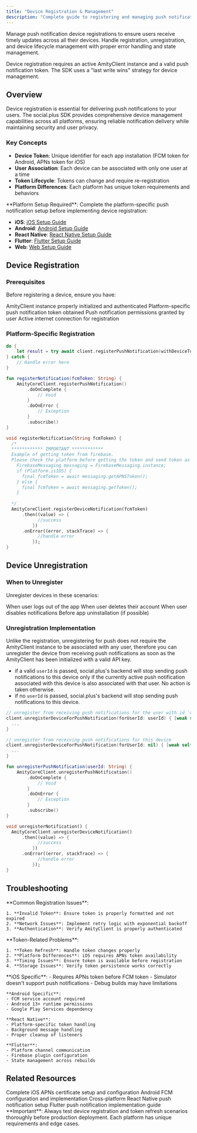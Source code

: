 ```yaml
---
title: "Device Registration & Management"
description: "Complete guide to registering and managing push notification devices across iOS, Android, React Native, Flutter, and Web platforms"
---
```


Manage push notification device registrations to ensure users receive timely updates across all their devices. Handle registration, unregistration, and device lifecycle management with proper error handling and state management.

<Info>
Device registration requires an active AmityClient instance and a valid push notification token. The SDK uses a "last write wins" strategy for device management.
</Info>

## Overview

Device registration is essential for delivering push notifications to your users. The social.plus SDK provides comprehensive device management capabilities across all platforms, ensuring reliable notification delivery while maintaining security and user privacy.

### Key Concepts

- **Device Token**: Unique identifier for each app installation (FCM token for Android, APNs token for iOS)
- **User Association**: Each device can be associated with only one user at a time
- **Token Lifecycle**: Tokens can change and require re-registration
- **Platform Differences**: Each platform has unique token requirements and behaviors


<Note>
**Platform Setup Required**: Complete the platform-specific push notification setup before implementing device registration:

- **iOS**: [iOS Setup Guide](./setup/ios-setup)
- **Android**: [Android Setup Guide](./setup/android-setup)  
- **React Native**: [React Native Setup Guide](./setup/react-native-setup)
- **Flutter**: [Flutter Setup Guide](./setup/flutter-setup)
- **Web**: [Web Setup Guide](./setup/web-setup)
</Note>

## Device Registration

### Prerequisites

Before registering a device, ensure you have:

<CardGroup cols={2}>
  <Card title="Active Client" icon="user">
    AmityClient instance properly initialized and authenticated
  </Card>
  <Card title="Valid Token" icon="key">
    Platform-specific push notification token obtained
  </Card>
  <Card title="User Permissions" icon="shield">
    Push notification permissions granted by user
  </Card>
  <Card title="Network Access" icon="wifi">
    Active internet connection for registration
  </Card>
</CardGroup>

### Platform-Specific Registration

<CodeGroup>

```swift iOS
do {
    let result = try await client.registerPushNotification(withDeviceToken: "<token>")
} catch {
    // Handle error here
}
```

```kotlin Android
fun registerNotification(fcmToken: String) {
    AmityCoreClient.registerPushNotification()
        .doOnComplete {
            // Void
        }
        .doOnError {
            // Exception
        }
        .subscribe()
}
```
```dart Flutter
void registerNotification(String fcmToken) {
  /* 
  ************ IMPORTANT ************
  Example of getting token from firebase.
  Please check the platform before getting the token and send token as per platform. 
    FirebaseMessaging messaging = FirebaseMessaging.instance;
    if (Platform.isIOS) {
      final fcmToken = await messaging.getAPNSToken();
    } else {
      final fcmToken = await messaging.getToken();
    }
  
  */
  AmityCoreClient.registerDeviceNotification(fcmToken)
      .then((value) => {
            //success
          })
      .onError((error, stackTrace) => {
            //handle error
          });
}
```

</CodeGroup>

## Device Unregistration

### When to Unregister

Unregister devices in these scenarios:

<CardGroup cols={2}>
  <Card title="User Logout" icon="right-from-bracket">
    When user logs out of the app
  </Card>
  <Card title="Account Deletion" icon="trash">
    When user deletes their account
  </Card>
  <Card title="Privacy Settings" icon="shield">
    When user disables notifications
  </Card>
  <Card title="App Uninstall" icon="mobile">
    Before app uninstallation (if possible)
  </Card>
</CardGroup>

### Unregistration Implementation

Unlike the registration, unregistering for push does not require the AmityClient instance to be associated with any user, therefore you can unregister the device from receiving push notifications as soon as the AmityClient has been initialized with a valid API key.

- if a valid `userId` is passed, social.plus's backend will stop sending push notifications to this device only if the currently active push notification associated with this device is also associated with that user. No action is taken otherwise.
- if no `userId` is passed, social.plus's backend will stop sending push notifications to this device.

<CodeGroup>

```swift iOS
// unregister from receiving push notifications for the user with id `userId`
client.unregisterDeviceForPushNotification(forUserId: userId) { [weak self] _, success, error in
  ...
}

// unregister from receiving push notifications for this device
client.unregisterDeviceForPushNotification(forUserId: nil) { [weak self] _, success, error in
  ...
}
```

```kotlin Android
fun unregisterPushNotification(userId: String) {
    AmityCoreClient.unregisterPushNotification()
        .doOnComplete {
            // Void
        }
        .doOnError {
            // Exception
        }
        .subscribe()
}
```

```dart Flutter
void unregisterNotification() {
  AmityCoreClient.unregisterDeviceNotification()
      .then((value) => {
            //success
          })
      .onError((error, stackTrace) => {
            //handle error
          });
}
```

</CodeGroup>

## Troubleshooting

<AccordionGroup>
  <Accordion title="Registration Failures">
    **Common Registration Issues**:
    
    1. **Invalid Token**: Ensure token is properly formatted and not expired
    2. **Network Issues**: Implement retry logic with exponential backoff
    3. **Authentication**: Verify AmityClient is properly authenticated
 
  </Accordion>
  
  <Accordion title="Token Issues">
    **Token-Related Problems**:
    
    1. **Token Refresh**: Handle token changes properly
    2. **Platform Differences**: iOS requires APNs token availability
    3. **Timing Issues**: Ensure token is available before registration
    4. **Storage Issues**: Verify token persistence works correctly
 </Accordion>
  
  <Accordion title="Platform-Specific Issues">
    **iOS Specific**:
    - Requires APNs token before FCM token
    - Simulator doesn't support push notifications
    - Debug builds may have limitations
    
    **Android Specific**:
    - FCM service account required
    - Android 13+ runtime permissions
    - Google Play Services dependency
    
    **React Native**:
    - Platform-specific token handling
    - Background message handling
    - Proper cleanup of listeners
    
    **Flutter**:
    - Platform channel communication
    - Firebase plugin configuration
    - State management across rebuilds
  </Accordion>
</AccordionGroup>

## Related Resources

<CardGroup cols={2}>
  <Card title="iOS Setup Guide" href="./setup/ios-setup" icon="apple">
    Complete iOS APNs certificate setup and configuration
  </Card>
  <Card title="Android Setup Guide" href="./setup/android-setup" icon="android">
    Android FCM configuration and implementation
  </Card>
  <Card title="React Native Guide" href="./setup/react-native-setup" icon="react">
    Cross-platform React Native push notification setup
  </Card>
  <Card title="Flutter Guide" href="./setup/flutter-setup" icon="flutter">
    Flutter push notification implementation guide
  </Card>
</CardGroup>

<Warning>
**Important**: Always test device registration and token refresh scenarios thoroughly before production deployment. Each platform has unique requirements and edge cases.
</Warning>